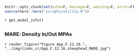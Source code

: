 ```r
knitr::opts_chunk$set(echo=F, message=F, warning=F, error=F)
source(here::here("scripts/utility.R"))
```

`r get_modal_info()`

## {.tabset}

### MARE: Density In/Out MPAs

`r render_figure("Figure App.F.12.16.", "../img/cinms_cr/App.F.12.16.sheephead_MARE.jpg")`


 